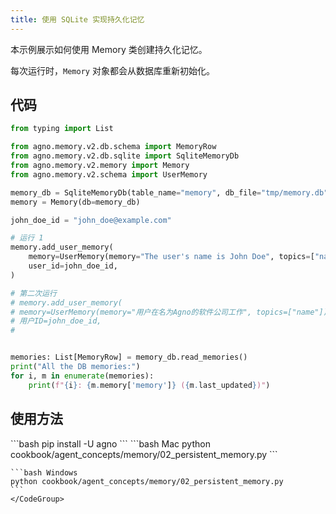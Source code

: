 ```yaml
---
title: 使用 SQLite 实现持久化记忆
---
```

本示例展示如何使用 Memory 类创建持久化记忆。

每次运行时，`Memory` 对象都会从数据库重新初始化。

## 代码

```python cookbook/agent_concepts/memory/02_persistent_memory.py
from typing import List

from agno.memory.v2.db.schema import MemoryRow
from agno.memory.v2.db.sqlite import SqliteMemoryDb
from agno.memory.v2.memory import Memory
from agno.memory.v2.schema import UserMemory

memory_db = SqliteMemoryDb(table_name="memory", db_file="tmp/memory.db")
memory = Memory(db=memory_db)

john_doe_id = "john_doe@example.com"

# 运行 1
memory.add_user_memory(
    memory=UserMemory(memory="The user's name is John Doe", topics=["name"]),
    user_id=john_doe_id,
)

# 第二次运行
# memory.add_user_memory(
# memory=UserMemory(memory="用户在名为Agno的软件公司工作", topics=["name"]),
# 用户ID=john_doe_id,
# 


memories: List[MemoryRow] = memory_db.read_memories()
print("All the DB memories:")
for i, m in enumerate(memories):
    print(f"{i}: {m.memory['memory']} ({m.last_updated})")
```

## 使用方法

<Steps>
  <Snippet file="create-venv-step.mdx" />

  <Step title="安装库">
    ```bash
    pip install -U agno
    ```
  </Step>

  <Step title="运行示例">
    <CodeGroup>
    ```bash Mac
    python cookbook/agent_concepts/memory/02_persistent_memory.py
    ```

    ```bash Windows
    python cookbook/agent_concepts/memory/02_persistent_memory.py
    ```
    </CodeGroup>
  </Step>
</Steps>